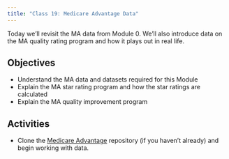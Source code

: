 ```yaml
---
title: "Class 19: Medicare Advantage Data"
---
```


Today we'll revisit the MA data from Module 0. We'll also introduce data on the MA quality rating program and how it plays out in real life.

## Objectives

- Understand the MA data and datasets required for this Module
- Explain the MA star rating program and how the star ratings are calculated
- Explain the MA quality improvement program


## Activities 

- Clone the [Medicare Advantage](https://github.com/imccart/ma-class) repository (if you haven't already) and begin working with data.
